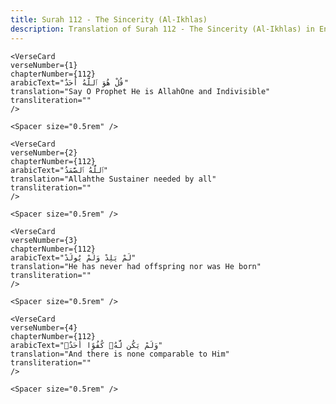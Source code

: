 ```yaml
---
title: Surah 112 - The Sincerity (Al-Ikhlas)  
description: Translation of Surah 112 - The Sincerity (Al-Ikhlas) in English
---
```







    <VerseCard 
    verseNumber={1}
    chapterNumber={112}
    arabicText="قُلْ هُوَ ٱللَّهُ أَحَدٌ"
    translation="Say O Prophet He is AllahOne and Indivisible"
    transliteration=""
    />

    <Spacer size="0.5rem" />
                
    <VerseCard 
    verseNumber={2}
    chapterNumber={112}
    arabicText="ٱللَّهُ ٱلصَّمَدُ"
    translation="Allahthe Sustainer needed by all"
    transliteration=""
    />

    <Spacer size="0.5rem" />
                
    <VerseCard 
    verseNumber={3}
    chapterNumber={112}
    arabicText="لَمْ يَلِدْ وَلَمْ يُولَدْ"
    translation="He has never had offspring nor was He born"
    transliteration=""
    />

    <Spacer size="0.5rem" />
                
    <VerseCard 
    verseNumber={4}
    chapterNumber={112}
    arabicText="وَلَمْ يَكُن لَّهُۥ كُفُوًا أَحَدٌۢ"
    translation="And there is none comparable to Him"
    transliteration=""
    />

    <Spacer size="0.5rem" />
                